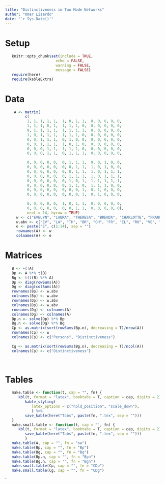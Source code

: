 ```yaml
---
title: "Distinctiveness in Two Mode Networks"
author: "Omar Lizardo"
date: "`r Sys.Date()`"
---
```



# Setup
```r
   knitr::opts_chunk$set(include = TRUE, 
                       echo = FALSE, 
                       warning = FALSE, 
                       message = FALSE)
   require(here)
   require(kableExtra)
```

# Data
```r
    A <- matrix(
         c(
          1, 1, 1, 1, 1,  1, 0, 1, 1,  0, 0, 0, 0, 0, 
          1, 1, 1, 0, 1,  1, 1, 1, 0,  0, 0, 0, 0, 0, 
          0, 1, 1, 1, 1,  1, 1, 1, 1,  0, 0, 0, 0, 0, 
          1, 0, 1, 1, 1,  1, 1, 1, 0,  0, 0, 0, 0, 0, 
          0, 0, 1, 1, 1,  0, 1, 0, 0,  0, 0, 0, 0, 0, 
          0, 0, 1, 1, 1,  1, 0, 1, 0,  0, 0, 0, 0, 0, 
          0, 0, 0, 1, 1,  1, 1, 1, 0,  0, 0, 0, 0, 0, 
          0, 0, 0, 1, 1,  0, 1, 1, 1,  0, 0, 0, 0, 0, 
          
          0, 0, 0, 0, 0,  0, 1, 1, 1,  0, 0, 1, 0, 0, 
          0, 0, 0, 0, 0,  0, 0, 1, 1,  1, 0, 1, 0, 0, 
          0, 0, 0, 0, 0,  0, 0, 1, 1,  1, 0, 1, 1, 1,
          0, 0, 0, 0, 0,  0, 1, 1, 1,  1, 0, 1, 1, 1,
          0, 0, 0, 0, 0,  0, 1, 0, 1,  1, 1, 1, 1, 1,
          0, 0, 0, 0, 0,  0, 1, 1, 0,  1, 1, 1, 0, 0,
          0, 0, 0, 0, 0,  0, 0, 0, 1,  0, 1, 0, 0, 0,
          0, 0, 0, 0, 0,  0, 0, 0, 1,  0, 1, 0, 0, 0, 
          
          0, 0, 0, 0, 0,  1, 0, 1, 1,  0, 0, 0, 0, 0,
          0, 0, 0, 0, 0,  0, 0, 1, 1,  0, 0, 0, 0, 0),
          ncol = 14, byrow = TRUE)
     w <- c("EVELYN", "LAURA", "THERESA", "BRENDA", "CHARLOTTE", "FRANCES", "ELEANOR", "RUTH", "VERNE", "MYRA", "KATHERINE", "SYLVIA", "NORA", "HELEN", "OLIVIA", "FLORA", "PEARL", "DOROTHY")
     w.abv <- c("EV", "LA", "TH", "BR", "CH", "FR", "EL", "RU", "VE", "MY", "KA", "SY", "NO", "HE", "OL", "FL", "PE", "DO")
     e <- paste("E", c(1:14), sep = "")
     rownames(A) <- w
     colnames(A) <- e
```

# Matrices
```r
   B <- +(!A)
   Bp <- A %*% t(B)
   Bg <- t(t(B) %*% A)
   Dp <- diag(rowSums(A))
   Dg <- diag(colSums(A))
   rownames(Bp) <- w.abv
   colnames(Bp) <- w.abv 
   rownames(Dp) <- w.abv
   colnames(Dp) <- w.abv 
   rownames(Dg) <- colnames(A)
   colnames(Dg) <- colnames(A)
   Bp.n <- solve(Dp) %*% Bp
   Bg.n <- solve(Dg) %*% Bg
   Cp <- as.matrix(sort(rowSums(Bp.n), decreasing = T)/nrow(A))
   rownames(Cp) <- w
   colnames(Cp) <- c("Persons", "Distinctiveness")
   
   Cg <- as.matrix(sort(rowSums(Bg.n), decreasing = T)/ncol(A))
   colnames(Cp) <- c("Distinctiveness")

   
```

# Tables
```r
   make.table <- function(t, cap = "", fn) {
      kbl(t, format = "latex", booktabs = T, caption = cap, digits = 2) %>%
         kable_styling(
            latex_options = c("hold_position", "scale_down"),
            ) %>% 
         save_kable(here("Tabs", paste(fn, ".tex", sep = "")))
   }
   make.small.table <- function(t, cap = "", fn) {
      kbl(t, format = "latex", booktabs = T, caption = cap, digits = 2) %>%
         save_kable(here("Tabs", paste(fn, ".tex", sep = "")))
         }
   make.table(A, cap = "", fn = "sw")
   make.table(Bp, cap = "", fn = "Bp")
   make.table(Bg, cap = "", fn = "Bg")
   make.table(Bp.n, cap = "", fn = "Bpn")
   make.table(Bg.n, cap = "", fn = "Bgn")
   make.small.table(Cp, cap = "", fn = "CDp")
   make.small.table(Cg, cap = "", fn = "CDg")
```

`



